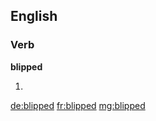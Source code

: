 ==English==

===Verb===
'''blipped'''

# {{past of|blip}}

[[de:blipped]]
[[fr:blipped]]
[[mg:blipped]]